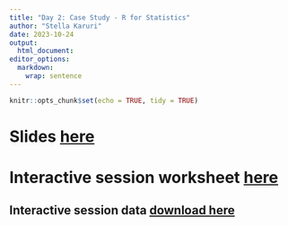 ```yaml
---
title: "Day 2: Case Study - R for Statistics"
author: "Stella Karuri"
date: 2023-10-24
output: 
  html_document:
editor_options: 
  markdown: 
    wrap: sentence
---
```


```r
knitr::opts_chunk$set(echo = TRUE, tidy = TRUE)
```

# Slides <a href="../slides/Day2.pdf" target="_blank">here</a>

# Interactive session worksheet <a href="../slides/worksheet_Day2.pdf" target="_blank">here</a>

## Interactive session data <a href="../slides/Day2.RData" target="_blank">download here</a>
